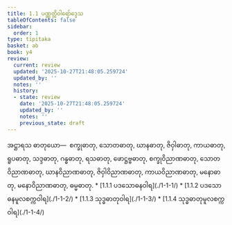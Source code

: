 ```yaml
---
title: 1.1 ပဏ္ဏတ္တိဝါရော်ဒ္ဒေသ
tableOfContents: false
sidebar:
  order: 1
type: tipitaka
basket: ab
book: y4
review:
  current: review
  updated: '2025-10-27T21:48:05.259724'
  updated_by: ''
  notes: ''
  history:
  - state: review
    date: '2025-10-27T21:48:05.259724'
    updated_by: ''
    notes: ''
    previous_state: draft
---
```



<ReviewStatus review={frontmatter.review} showDetails={true} />

<HypothesisAnnotation frontmatter={frontmatter} />

<DynamicBreadcrumb />

<Division number="1" book="y4" e="ch" v="33" p="195">

<Paragraph number="2" book="y4">
အဋ္ဌာရသ ဓာတုယော—  စက္ခုဓာတု, သောတဓာတု, ဃာနဓာတု, ဇိဝှါဓာတု, ကာယဓာတု, ရူပဓာတု, သဒ္ဒဓာတု, ဂန္ဓဓာတု, ရသဓာတု, ဖောဋ္ဌဗ္ဗဓာတု, စက္ခုဝိညာဏဓာတု, သောတဝိညာဏဓာတု, ဃာနဝိညာဏဓာတု, ဇိဝှါဝိညာဏဓာတု, ကာယဝိညာဏဓာတု, မနောဓာတု, မနောဝိညာဏဓာတု, ဓမ္မဓာတု.

</Paragraph>
</Division>

<TableOfContents book="y4" section="1.1">
* [1.1.1 ပဒသောဓနဝါရ](./1-1-1/)
* [1.1.2 ပဒသောဓနမူလစက္ကဝါရ](./1-1-2/)
* [1.1.3 သုဒ္ဓဓာတုဝါရ](./1-1-3/)
* [1.1.4 သုဒ္ဓဓာတုမူလစက္ကဝါရ](./1-1-4/)
</TableOfContents>